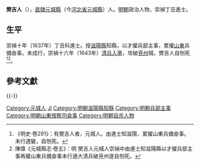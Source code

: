 {{明清人物信息框
| 姓名 = 樊吉人
| 原名 =
| 圖片名稱 = 
| 圖片大小 = 220px
| 圖片說明 = 
| 最高職務 = 山東按察司兵備僉事
| 國家 = 大明
| 爵位 =
| 籍貫 = [[北直隸|直隸]][[元城縣|元城縣]]
| 族裔 = 
| 字號 = 
| 室名 = 
| 諡號 = 
| 出生日期 = 生年不詳
| 出生地點 = 
| 逝世日期 = 崇禎十六年（1643年）
| 逝世地點 = 
| 墓葬 =
| 配偶 =
| 親屬 = 
| 出身 = 
*崇禎十年丁丑科同進士出身
| 經歷 = 
| 著作 =
}}

'''樊吉人'''（{{bd|？年||1643年||F}}），[[北直隸|直隸]][[元城縣|元城縣]]（今[[河北省|河北省]][[元城縣|元城縣]]）人。[[明朝|明朝]]政治人物，崇禎丁丑進士。

==生平==
崇禎十年（1637年）丁丑科進士。授[[滋陽縣|滋陽縣]]知縣，以才擢兵部主事，累擢[[山東|山東]]兵備僉事。未成行，崇禎十六年（1643年）[[清兵入塞|清兵入塞]]，攻破[[兗州|兗州]]城，樊吉人自刎死<ref>《明史·卷291》：有樊吉人者，元城人。由進士知滋陽，累擢山東兵備僉事。未行遇變，自刎死。</ref><ref>陳偉《元城縣志·卷五》：明 樊吉人元城人崇禎中由進士知滋陽縣以才擢兵部主事再擢山東兵備僉事未行適大清兵破兗州遂自刎死。</ref>。

==參考文獻==
{{reflist}}

{{-}}
{{崇禎十年丁丑科殿試金榜}}

{{Authority control}}

{{DEFAULTSORT:Fan樊}}
[[Category:元城人|Category:元城人]]
[[Category:樊姓|Ji]]
[[Category:明朝滋陽縣知縣|Category:明朝滋陽縣知縣]]
[[Category:明朝兵部主事|Category:明朝兵部主事]]
[[Category:明朝山東按察司僉事|Category:明朝山東按察司僉事]]
[[Category:明朝自杀人物|Category:明朝自杀人物]]